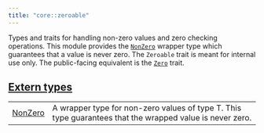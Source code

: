 ```yaml
---
title: "core::zeroable"
---
```



Types and traits for handling non-zero values and zero checking operations.
This module provides the [`NonZero`](./core-zeroable-NonZero) wrapper type which guarantees that a value is never
zero.
The `Zeroable` trait is meant for internal use only. The public-facing equivalent is the
[`Zero`](./core-num-traits-zero-Zero) trait.



## [Extern types](./core-zeroable-extern_types)

| | |
|:---|:---|
| [NonZero](./core-zeroable-NonZero) | A wrapper type for non-zero values of type T. This type guarantees that the wrapped value is never zero. |
